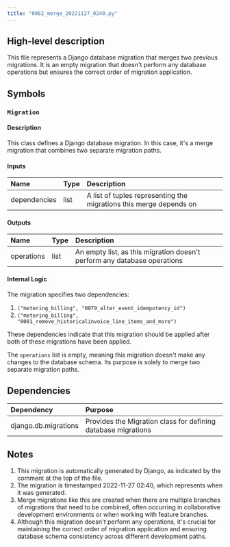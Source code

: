 ```yaml
---
title: "0082_merge_20221127_0240.py"
---
```


## High-level description
This file represents a Django database migration that merges two previous migrations. It is an empty migration that doesn't perform any database operations but ensures the correct order of migration application.

## Symbols

### `Migration`
#### Description
This class defines a Django database migration. In this case, it's a merge migration that combines two separate migration paths.

#### Inputs
| Name | Type | Description |
|:-----|:-----|:------------|
| dependencies | list | A list of tuples representing the migrations this merge depends on |

#### Outputs
| Name | Type | Description |
|:-----|:-----|:------------|
| operations | list | An empty list, as this migration doesn't perform any database operations |

#### Internal Logic
The migration specifies two dependencies:
1. `("metering_billing", "0079_alter_event_idempotency_id")`
2. `("metering_billing", "0081_remove_historicalinvoice_line_items_and_more")`

These dependencies indicate that this migration should be applied after both of these migrations have been applied.

The `operations` list is empty, meaning this migration doesn't make any changes to the database schema. Its purpose is solely to merge two separate migration paths.

## Dependencies
| Dependency | Purpose |
|:-----------|:--------|
| django.db.migrations | Provides the Migration class for defining database migrations |

## Notes
1. This migration is automatically generated by Django, as indicated by the comment at the top of the file.
2. The migration is timestamped 2022-11-27 02:40, which represents when it was generated.
3. Merge migrations like this are created when there are multiple branches of migrations that need to be combined, often occurring in collaborative development environments or when working with feature branches.
4. Although this migration doesn't perform any operations, it's crucial for maintaining the correct order of migration application and ensuring database schema consistency across different development paths.